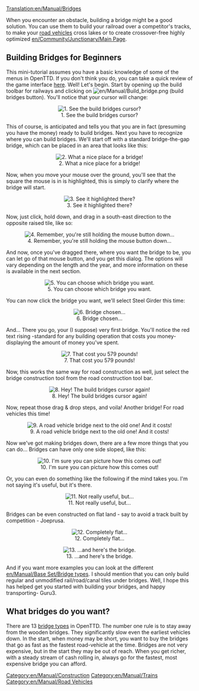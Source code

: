 [[Translation:en/Manual/Bridges]]
[[Category:en/Manual/Construction]]
[[Category:en/Manual/Trains]]
[[Category:en/Manual/Road Vehicles]]

When you encounter an obstacle, building a bridge might be a good solution. You can use them to build your railroad over a competitor's tracks, to make your [[en/Manual/Road vehicles|road vehicles]] cross lakes or to create crossover-free highly optimized [[en/Community/Junctionary/Main Page]].

==Building Bridges for Beginners==
This mini-tutorial assumes you have a basic knowledge of some of the menus in OpenTTD. If you don't think you do, you can take a quick review of the game interface [[en/Manual/Game interface|here]]. Well! Let's begin. Start by opening up the build toolbar for railways and clicking on [[File:en/Manual/Build bridge.png]] (build bridges button). You'll notice that your cursor will change:
<center>[[File:en/Ottdbridge1.png|center|frame|1. See the build bridges cursor?]]</center>
This of course, is anticipated and tells you that you are in fact (presuming you have the money) ready to build bridges. Next you have to recognize where you can build bridges. We'll start off with a standard bridge-the-gap bridge, which can be placed in an area that looks like this:
<center>[[File:en/Ottdbridge1.6.png|center|frame|2. What a nice place for a bridge!]]</center>
Now, when you move your mouse over the ground, you'll see that the square the mouse is in is highlighted, this is simply to clarify where the bridge will start.
<center>[[File:en/Ottdbridge2.png|center|frame|3. See it highlighted there?]]</center>
Now, just click, hold down, and drag in a south-east direction to the opposite raised tile, like so:
<center>[[File:en/Ottdbridge3.png|center|frame|4. Remember, you're still holding the mouse button down...]]</center>
And now, once you've dragged there, where you want the bridge to be, you can let go of that mouse button, and you get this dialog. The options will vary depending on the length and the year, and more information on these is available in the next section.
<center>[[File:en/Ottdbridge4.png|center|frame|5. You can choose which bridge you want.]]</center>
You can now click the bridge you want, we'll select Steel Girder this time:
<center>[[File:en/Ottdbridge5.png|center|frame|6. Bridge chosen...]]</center>
And... There you go, your (I suppose) very first bridge. You'll notice the red text rising -standard for any building operation that costs you money- displaying the amount of money you've spent.
<center>[[File:en/Ottdbridge6.png|center|frame|7. That cost you 579 pounds!]]</center>
Now, this works the same way for road construction as well, just select the bridge construction tool from the road construction tool bar.
<center>[[File:en/Ottdbridge1.5.png|center|frame|8. Hey! The build bridges cursor again!]]</center>
Now, repeat those drag & drop steps, and voila! Another bridge! For road vehicles this time!
<center>[[File:en/Ottdbridge7.png|center|frame|9. A road vehicle bridge next to the old one! And it costs!]]</center>
Now we've got making bridges down, there are a few more things that you can do... Bridges can have only one side sloped, like this:
<center>[[File:en/Ottdbridge8.png|center|frame|10. I'm sure you can picture how this comes out!]]</center>
Or, you can even do something like the following if the mind takes you. I'm not saying it's useful, but it's there.
<center>[[File:en/Ottdbridge9.png|center|frame|11. Not really useful, but...]]</center>
Bridges can be even constructed on flat land - say to avoid a track built by competition - Joeprusa.
<center>[[File:en/Ottdbridge10.png|center|frame|12. Completely flat...]]</center>
<center>[[File:en/Ottdbridge11.png|center|frame|13. ...and here's the bridge.]]</center>
And if you want more examples you can look at the different [[en/Manual/Base Set/Bridge types]]. I should mention that you can only build regular and unmodified rail/road/canal tiles under bridges. Well, I hope this has helped get you started with building your bridges, and happy transporting- Guru3.

== What bridges do you want? ==

There are 13 [[en/Manual/Base Set/Bridge types|bridge types]] in OpenTTD. The number one rule is to stay away from the wooden bridges. They significantly slow even the earliest vehicles down. In the start, when money may be short, you want to buy the bridges that go as fast as the fastest road-vehicle at the time. Bridges are not very expensive, but in the start they may be out of reach. When you get richer, with a steady stream of cash rolling in, always go for the fastest, most expensive bridge you can afford.